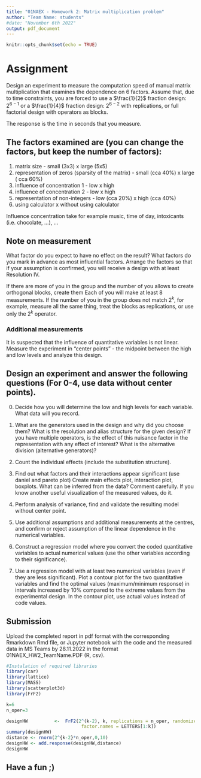 ```yaml
---
title: "01NAEX - Homework 2: Matrix multiplication problem"
author: "Team Name: students"
#date: "November 6th 2022"
output: pdf_document
---
```



```r
knitr::opts_chunk$set(echo = TRUE)
```

# Assignment 

Design an experiment to measure the computation speed of manual matrix multiplication that examines the dependence on 6 factors. Assume that, due to time constraints, you are forced to use a $\frac{1}{2}$ fraction design: $2^{6-1}$ or a $\frac{1}{4}$ fraction design: $2^{6-2}$ with replications, or full factorial design with operators as blocks.

The response is the time in seconds that you measure.

## The factors examined are (you can change the factors, but keep the number of factors):

 1) matrix size - small (3x3) x large (5x5)     
 2) representation of zeros (sparsity of the matrix) - small (cca 40%) x large ( cca 60%)
 3) influence of concentration 1 - low x high      
 4) influence of concentration 2 - low x high       
 5) representation of non-integers - low (cca 20%) x high (cca 40%)      
 6) using calculator x without using calculator      
 
 Influence concentration take for example music, time of day, intoxicants (i.e. chocolate, ...), ... 
 
## Note on measurement

What factor do you expect to have no effect on the result? What factors do you mark in advance as most influential factors. Arrange the factors so that if your assumption is confirmed, you will receive a design with at least Resolution IV.

If there are more of you in the group and the number of you allows to create orthogonal blocks, create them Each of you will make at least 8 measurements. 
If the number of you in the group does not match $2^k$, for example, measure all the same thing, treat the blocks as replications, or use only the $2^k$ operator.

### Additional measurements

It is suspected that the influence of quantitative variables is not linear. Measure the experiment in  "center points" - the midpoint between the high and low levels and analyze this design. 


## Design an experiment and answer the following questions (For 0-4, use data without center points).

 0) Decide how you will determine the low and high levels for each variable. What data will you record. 

 1) What are the generators used in the design and why did you choose them?
    What is the resolution and alias structure for the given design?
If you have multiple operators, is the effect of this nuisance factor in the representation with any effect of interest? 
    What is the alternative division (alternative generators)?

 2) Count the individual effects (include the substitution structure).

 3) Find out what factors and their interactions appear significant (use daniel and pareto plot)
    Create main effects plot, interaction plot, boxplots.
    What can be inferred from the data? Comment carefully. If you know another useful visualization of the measured values, do it.

 4) Perform analysis of variance, find and validate the resulting model without center point.

 5) Use additional assumptions and additional measurements at the centres, 
     and confirm or reject assumption of the linear dependence in the numerical variables.

 6) Construct a regression model where you convert the coded quantitative variables to actual numerical values    (use the other variables according to their significance).

  7) Use a regression model with at least two numerical variables (even if they are less significant). Plot a contour plot for the two quantitative variables and find the optimal values (maximum/minimum response) in intervals increased by 10% compared to the extreme values from the experimental design. In the contour plot, use actual values instead of code values.


## Submission

Upload the completed report in pdf format with the corresponding Rmarkdown Rmd file, or Jupyter notebook with the code and the measured data in MS Teams by 28.11.2022 in the format 01NAEX_HW2_TeamName.PDF (R, csv).


```r
#Instalation of required libraries
library(car)        
library(lattice)    
library(MASS)
library(scatterplot3d)
library(FrF2)           
```
```r
k=6
n_oper=3

designHW          <-  FrF2(2^(k-2), k, replications = n_oper, randomize = T, seed = c(42),
                            factor.names = LETTERS[1:k])
summary(designHW)
distance <- rnorm(2^{k-2}*n_oper,0,10)
designHW <- add.response(designHW,distance)
designHW
```

## Have a fun ;)